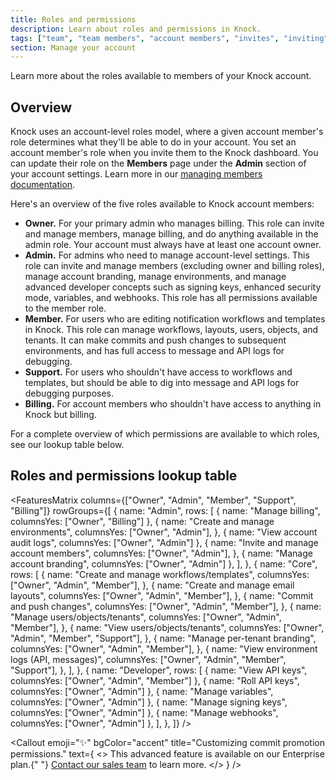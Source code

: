 ```yaml
---
title: Roles and permissions
description: Learn about roles and permissions in Knock.
tags: ["team", "team members", "account members", "invites", "inviting"]
section: Manage your account
---
```


Learn more about the roles available to members of your Knock account.

## Overview

Knock uses an account-level roles model, where a given account member's role determines what they'll be able to do in your account. You set an account member's role when you invite them to the Knock dashboard. You can update their role on the **Members** page under the **Admin** section of your account settings. Learn more in our [managing members documentation](/manage-your-account/managing-members).

Here's an overview of the five roles available to Knock account members:

- **Owner.** For your primary admin who manages billing. This role can invite and manage members, manage billing, and do anything available in the admin role. Your account must always have at least one account owner.
- **Admin.** For admins who need to manage account-level settings. This role can invite and manage members (excluding owner and billing roles), manage account branding, manage environments, and manage advanced developer concepts such as signing keys, enhanced security mode, variables, and webhooks. This role has all permissions available to the member role.
- **Member.** For users who are editing notification workflows and templates in Knock. This role can manage workflows, layouts, users, objects, and tenants. It can make commits and push changes to subsequent environments, and has full access to message and API logs for debugging.
- **Support.** For users who shouldn't have access to workflows and templates, but should be able to dig into message and API logs for debugging purposes.
- **Billing.** For account members who shouldn't have access to anything in Knock but billing.

For a complete overview of which permissions are available to which roles, see our lookup table below.

## Roles and permissions lookup table

<FeaturesMatrix
  columns={["Owner", "Admin", "Member", "Support", "Billing"]}
  rowGroups={[
    {
      name: "Admin",
      rows: [
        { name: "Manage billing", columnsYes: ["Owner", "Billing"] },
        {
          name: "Create and manage environments",
          columnsYes: ["Owner", "Admin"],
        },
        { name: "View account audit logs", columnsYes: ["Owner", "Admin"] },
        {
          name: "Invite and manage account members",
          columnsYes: ["Owner", "Admin"],
        },
        { name: "Manage account branding", columnsYes: ["Owner", "Admin"] },
      ],
    },
    {
      name: "Core",
      rows: [
        {
          name: "Create and manage workflows/templates",
          columnsYes: ["Owner", "Admin", "Member"],
        },
        {
          name: "Create and manage email layouts",
          columnsYes: ["Owner", "Admin", "Member"],
        },
        {
          name: "Commit and push changes",
          columnsYes: ["Owner", "Admin", "Member"],
        },
        {
          name: "Manage users/objects/tenants",
          columnsYes: ["Owner", "Admin", "Member"],
        },
        {
          name: "View users/objects/tenants",
          columnsYes: ["Owner", "Admin", "Member", "Support"],
        },
        {
          name: "Manage per-tenant branding",
          columnsYes: ["Owner", "Admin", "Member"],
        },
        {
          name: "View environment logs (API, messages)",
          columnsYes: ["Owner", "Admin", "Member", "Support"],
        },
      ],
    },
    {
      name: "Developer",
      rows: [
        { name: "View API keys", columnsYes: ["Owner", "Admin", "Member"] },
        { name: "Roll API keys", columnsYes: ["Owner", "Admin"] },
        { name: "Manage variables", columnsYes: ["Owner", "Admin"] },
        { name: "Manage signing keys", columnsYes: ["Owner", "Admin"] },
        { name: "Manage webhooks", columnsYes: ["Owner", "Admin"] },
      ],
    },
  ]}
/>

<Callout
  emoji="✨"
  bgColor="accent"
  title="Customizing commit promotion permissions."
  text={
    <>
      This advanced feature is available on our Enterprise plan.{" "}
      <a href="https://knock.app/contact-sales">Contact our sales team</a> to
      learn more.
    </>
  }
/>
